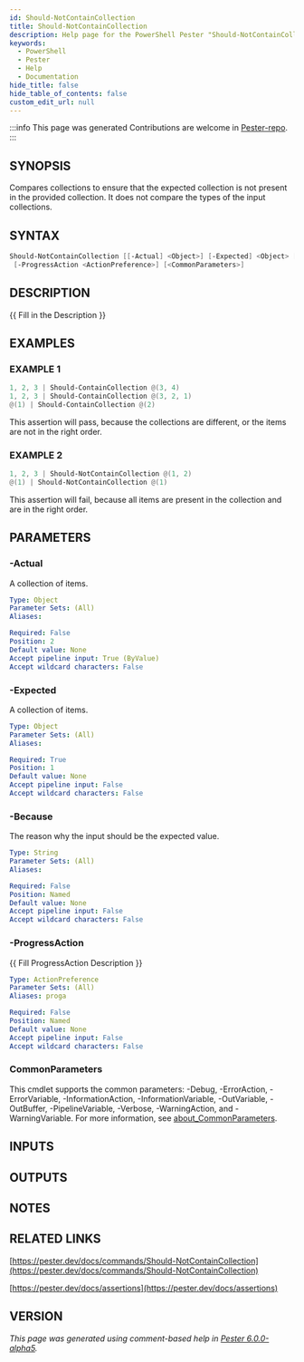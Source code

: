 ```yaml
---
id: Should-NotContainCollection
title: Should-NotContainCollection
description: Help page for the PowerShell Pester "Should-NotContainCollection" command
keywords:
  - PowerShell
  - Pester
  - Help
  - Documentation
hide_title: false
hide_table_of_contents: false
custom_edit_url: null
---
```


:::info This page was generated
Contributions are welcome in [Pester-repo](https://github.com/pester/pester).
:::

## SYNOPSIS

Compares collections to ensure that the expected collection is not present in the provided collection.
It does not compare the types of the input collections.

## SYNTAX

```powershell
Should-NotContainCollection [[-Actual] <Object>] [-Expected] <Object> [-Because <String>]
 [-ProgressAction <ActionPreference>] [<CommonParameters>]
```

## DESCRIPTION

\{\{ Fill in the Description \}\}

## EXAMPLES

### EXAMPLE 1

```powershell
1, 2, 3 | Should-ContainCollection @(3, 4)
1, 2, 3 | Should-ContainCollection @(3, 2, 1)
@(1) | Should-ContainCollection @(2)
```

This assertion will pass, because the collections are different, or the items are not in the right order.

### EXAMPLE 2

```powershell
1, 2, 3 | Should-NotContainCollection @(1, 2)
@(1) | Should-NotContainCollection @(1)
```

This assertion will fail, because all items are present in the collection and are in the right order.

## PARAMETERS

### -Actual

A collection of items.

```yaml
Type: Object
Parameter Sets: (All)
Aliases:

Required: False
Position: 2
Default value: None
Accept pipeline input: True (ByValue)
Accept wildcard characters: False
```

### -Expected

A collection of items.

```yaml
Type: Object
Parameter Sets: (All)
Aliases:

Required: True
Position: 1
Default value: None
Accept pipeline input: False
Accept wildcard characters: False
```

### -Because

The reason why the input should be the expected value.

```yaml
Type: String
Parameter Sets: (All)
Aliases:

Required: False
Position: Named
Default value: None
Accept pipeline input: False
Accept wildcard characters: False
```

### -ProgressAction

\{\{ Fill ProgressAction Description \}\}

```yaml
Type: ActionPreference
Parameter Sets: (All)
Aliases: proga

Required: False
Position: Named
Default value: None
Accept pipeline input: False
Accept wildcard characters: False
```

### CommonParameters

This cmdlet supports the common parameters: -Debug, -ErrorAction, -ErrorVariable, -InformationAction, -InformationVariable, -OutVariable, -OutBuffer, -PipelineVariable, -Verbose, -WarningAction, and -WarningVariable. For more information, see [about_CommonParameters](http://go.microsoft.com/fwlink/?LinkID=113216).

## INPUTS

## OUTPUTS

## NOTES

## RELATED LINKS

[https://pester.dev/docs/commands/Should-NotContainCollection](https://pester.dev/docs/commands/Should-NotContainCollection)

[https://pester.dev/docs/assertions](https://pester.dev/docs/assertions)

## VERSION

*This page was generated using comment-based help in [Pester 6.0.0-alpha5](https://github.com/pester/pester).*
